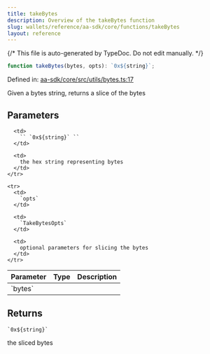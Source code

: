 ```yaml
---
title: takeBytes
description: Overview of the takeBytes function
slug: wallets/reference/aa-sdk/core/functions/takeBytes
layout: reference
---
```


{/* This file is auto-generated by TypeDoc. Do not edit manually. */}

```ts
function takeBytes(bytes, opts): `0x${string}`;
```

Defined in: [aa-sdk/core/src/utils/bytes.ts:17](https://github.com/alchemyplatform/aa-sdk/blob/153785ddc87beb160382c2bae7dbafa4a66ade9a/aa-sdk/core/src/utils/bytes.ts#L17)

Given a bytes string, returns a slice of the bytes

## Parameters

<table>
  <thead>
    <tr>
      <th align="left">Parameter</th>
      <th align="left">Type</th>
      <th align="left">Description</th>
    </tr>
  </thead>

  <tbody>
    <tr>
      <td>
        `bytes`
      </td>

      <td>
        `` `0x${string}` ``
      </td>

      <td>
        the hex string representing bytes
      </td>
    </tr>

    <tr>
      <td>
        `opts`
      </td>

      <td>
        `TakeBytesOpts`
      </td>

      <td>
        optional parameters for slicing the bytes
      </td>
    </tr>

  </tbody>
</table>

## Returns

`` `0x${string}` ``

the sliced bytes
